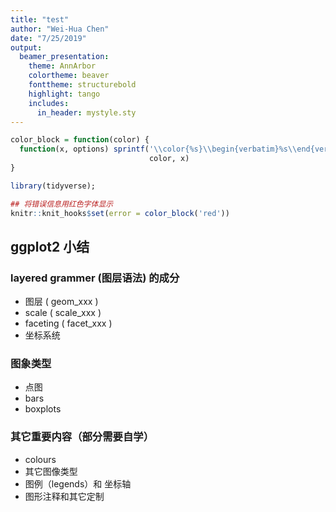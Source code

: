 ```yaml
---
title: "test"
author: "Wei-Hua Chen"
date: "7/25/2019"
output: 
  beamer_presentation:
    theme: AnnArbor
    colortheme: beaver
    fonttheme: structurebold
    highlight: tango
    includes:
      in_header: mystyle.sty
---
```


```r
color_block = function(color) {
  function(x, options) sprintf('\\color{%s}\\begin{verbatim}%s\\end{verbatim}',
                               color, x)
}

library(tidyverse);

## 将错误信息用红色字体显示
knitr::knit_hooks$set(error = color_block('red'))
```



## ggplot2 小结

### layered grammer (图层语法) 的成分

* 图层 ( geom_xxx )
* scale ( scale_xxx )
* faceting ( facet_xxx )
* 坐标系统

### 图象类型

* 点图
* bars 
* boxplots

### 其它重要内容（部分需要自学）

* colours
* 其它图像类型
* 图例（legends）和 坐标轴
* 图形注释和其它定制 

